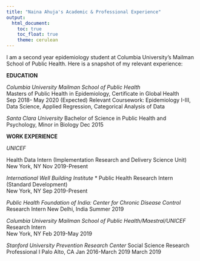 ```yaml
---
title: "Naina Ahuja's Academic & Professional Experience"
output: 
  html_document:
    toc: true
    toc_float: true
    theme: cerulean
---
```


I am a second year epidemiology student at Columbia University's Mailman School of Public Health. Here is a snapshot of my relevant experience:

**EDUCATION** 

*Columbia University Mailman School of Public Health*		
Masters of Public Health in Epidemiology, Certificate in Global Health
<br>
Sep 2018- May 2020 (Expected)
Relevant Coursework: Epidemiology I-III, Data Science, Applied Regression, Categorical Analysis of Data

*Santa Clara University*
Bachelor of Science in Public Health and Psychology, Minor in Biology 
Dec 2015	

**WORK EXPERIENCE**

*UNICEF*

Health Data Intern (Implementation Research and Delivery Science Unit)			        
New York, NY
Nov 2019-Present

*International Well Building Institute* *
Public Health Research Intern (Standard Development)	
New York, NY
Sep 2019-Present
 	
*Public Health Foundation of India: Center for Chronic Disease Control*
Research Intern	
New Delhi, India
Summer 2019

*Columbia University Mailman School of Public Health/Maestral/UNICEF*
Research Intern		
New York, NY
Feb 2019-May 2019

*Stanford University Prevention Research Center* 
Social Science Research Professional I
Palo Alto, CA
Jan 2016-March 2019 March 2019          	               




